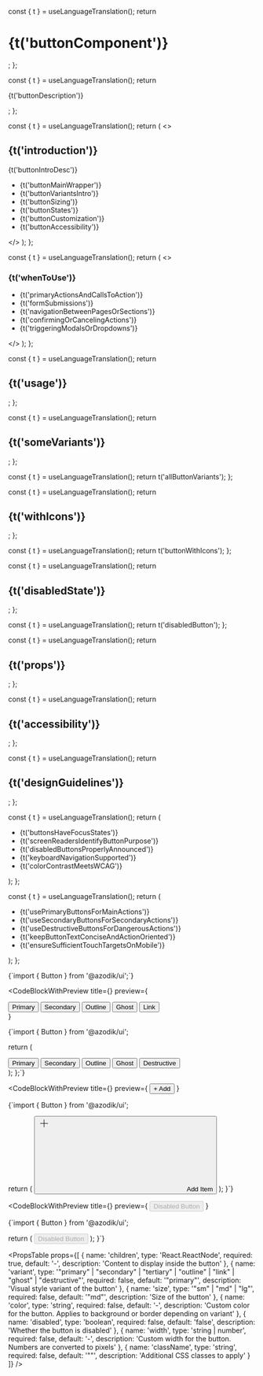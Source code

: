 
  const { t } = useLanguageTranslation();
  return <h1>{t('buttonComponent')}</h1>;
};

  const { t } = useLanguageTranslation();
  return <p>{t('buttonDescription')}</p>;
};

  const { t } = useLanguageTranslation();
  return (
    <>
      <h2>{t('introduction')}</h2>
      <p>{t('buttonIntroDesc')}</p>
      <ul>
        <li>{t('buttonMainWrapper')}</li>
        <li>{t('buttonVariantsIntro')}</li>
        <li>{t('buttonSizing')}</li>
        <li>{t('buttonStates')}</li>
        <li>{t('buttonCustomization')}</li>
        <li>{t('buttonAccessibility')}</li>
      </ul>
    </>
  );
};

  const { t } = useLanguageTranslation();
  return (
    <>
      <h3>{t('whenToUse')}</h3>
      <ul>
        <li>{t('primaryActionsAndCallsToAction')}</li>
        <li>{t('formSubmissions')}</li>
        <li>{t('navigationBetweenPagesOrSections')}</li>
        <li>{t('confirmingOrCancelingActions')}</li>
        <li>{t('triggeringModalsOrDropdowns')}</li>
      </ul>
    </>
  );
};

  const { t } = useLanguageTranslation();
  return <h2>{t('usage')}</h2>;
};

  const { t } = useLanguageTranslation();
  return <h2>{t('someVariants')}</h2>;
};

  const { t } = useLanguageTranslation();
  return t('allButtonVariants');
};

  const { t } = useLanguageTranslation();
  return <h2>{t('withIcons')}</h2>;
};

  const { t } = useLanguageTranslation();
  return t('buttonWithIcons');
};

  const { t } = useLanguageTranslation();
  return <h2>{t('disabledState')}</h2>;
};

  const { t } = useLanguageTranslation();
  return t('disabledButton');
};

  const { t } = useLanguageTranslation();
  return <h2>{t('props')}</h2>;
};

  const { t } = useLanguageTranslation();
  return <h2>{t('accessibility')}</h2>;
};

  const { t } = useLanguageTranslation();
  return <h2>{t('designGuidelines')}</h2>;
};

  const { t } = useLanguageTranslation();
  return (
    <ul>
      <li>{t('buttonsHaveFocusStates')}</li>
      <li>{t('screenReadersIdentifyButtonPurpose')}</li>
      <li>{t('disabledButtonsProperlyAnnounced')}</li>
      <li>{t('keyboardNavigationSupported')}</li>
      <li>{t('colorContrastMeetsWCAG')}</li>
    </ul>
  );
};

  const { t } = useLanguageTranslation();
  return (
    <ul>
      <li>{t('usePrimaryButtonsForMainActions')}</li>
      <li>{t('useSecondaryButtonsForSecondaryActions')}</li>
      <li>{t('useDestructiveButtonsForDangerousActions')}</li>
      <li>{t('keepButtonTextConciseAndActionOriented')}</li>
      <li>{t('ensureSufficientTouchTargetsOnMobile')}</li>
    </ul>
  );
};

<ButtonHeader />

<ButtonDescription />

<ButtonIntroduction />

<WhenToUseSection />

<UsageSection />

<CodeBlock language="tsx">
{`import { Button } from '@azodik/ui';`}
</CodeBlock>

<SomeVariantsSection />

<CodeBlockWithPreview 
  title={<AllButtonVariantsTitle />}
  preview={
    <div className="flex gap-sm">
      <Button variant="primary">Primary</Button>
      <Button variant="secondary">Secondary</Button>
      <Button variant="outline">Outline</Button>
      <Button variant="ghost">Ghost</Button>
      <Button variant="link">Link</Button>
    </div>
  }
>
{`import { Button } from '@azodik/ui';

  return (
    <div className="flex-vertical">
      <Button variant="primary">Primary</Button>
      <Button variant="secondary">Secondary</Button>
      <Button variant="outline">Outline</Button>
      <Button variant="ghost">Ghost</Button>
      <Button variant="destructive">Destructive</Button>
    </div>
  );
};`}
</CodeBlockWithPreview>

<WithIconsSection />

<CodeBlockWithPreview 
  title={<ButtonWithIconsTitle />}
  preview={
    <Button variant="primary" size="md">
      + Add
    </Button>
  }
>
{`import { Button } from '@azodik/ui';

  return (
    <Button variant="primary" size="md">
      <svg className="w-4 h-4 mr-2" fill="none" stroke="currentColor">
        <path strokeLinecap="round" strokeLinejoin="round" strokeWidth={2} d="M12 4v16m8-8H4" />
      </svg>
      Add Item
    </Button>
  );
}`}
</CodeBlockWithPreview>

<DisabledStateSection />

<CodeBlockWithPreview 
  title={<DisabledButtonTitle />}
  preview={
    <Button variant="primary" disabled>
      Disabled Button
    </Button>
  }
>
{`import { Button } from '@azodik/ui';

  return (
    <Button variant="primary" disabled>
      Disabled Button
    </Button>
  );
}`}
</CodeBlockWithPreview>

<PropsSection />

<PropsTable props={[
  {
    name: 'children',
    type: 'React.ReactNode',
    required: true,
    default: '-',
    description: 'Content to display inside the button'
  },
  {
    name: 'variant',
    type: '"primary" | "secondary" | "tertiary" | "outline" | "link" | "ghost" | "destructive"',
    required: false,
    default: '"primary"',
    description: 'Visual style variant of the button'
  },
  {
    name: 'size',
    type: '"sm" | "md" | "lg"',
    required: false,
    default: '"md"',
    description: 'Size of the button'
  },
  {
    name: 'color',
    type: 'string',
    required: false,
    default: '-',
    description: 'Custom color for the button. Applies to background or border depending on variant'
  },
  {
    name: 'disabled',
    type: 'boolean',
    required: false,
    default: 'false',
    description: 'Whether the button is disabled'
  },
  {
    name: 'width',
    type: 'string | number',
    required: false,
    default: '-',
    description: 'Custom width for the button. Numbers are converted to pixels'
  },
  {
    name: 'className',
    type: 'string',
    required: false,
    default: '""',
    description: 'Additional CSS classes to apply'
  }
]} />

<AccessibilitySection />

<AccessibilityList />

<DesignGuidelinesSection />

<DesignGuidelinesList />